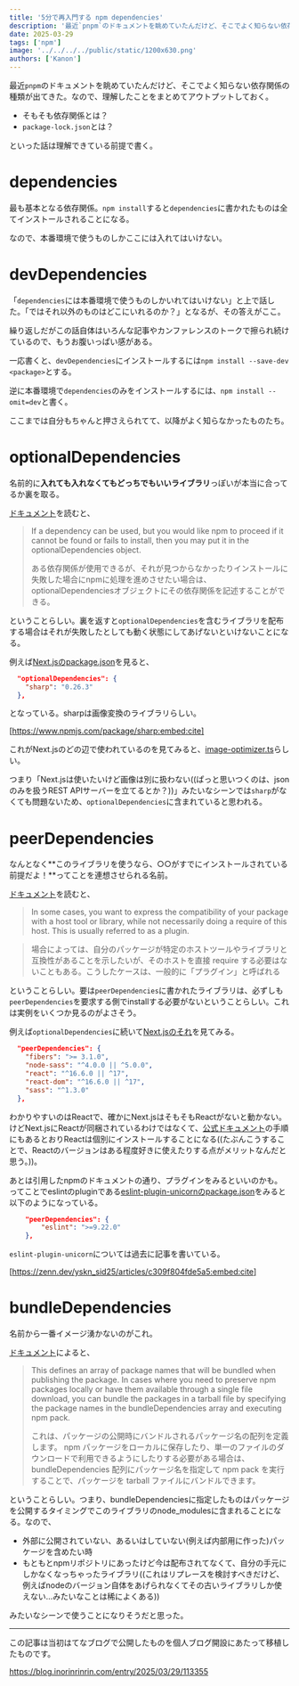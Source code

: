 ```yaml
---
title: '5分で再入門する npm dependencies'
description: '最近`pnpm`のドキュメントを眺めていたんだけど、そこでよく知らない依存関係の種類が出てきた。なので、理解したことをまとめてアウトプットしておく。'
date: 2025-03-29
tags: ['npm']
image: '../../../../public/static/1200x630.png'
authors: ['Kanon']
---
```


最近`pnpm`のドキュメントを眺めていたんだけど、そこでよく知らない依存関係の種類が出てきた。なので、理解したことをまとめてアウトプットしておく。

- そもそも依存関係とは？
- `package-lock.json`とは？

といった話は理解できている前提で書く。

# dependencies

最も基本となる依存関係。`npm install`すると`dependencies`に書かれたものは全てインストールされることになる。

なので、本番環境で使うものしかここには入れてはいけない。

# devDependencies

「`dependencies`には本番環境で使うものしかいれてはいけない」と上で話した。「ではそれ以外のものはどこにいれるのか？」となるが、その答えがここ。

繰り返しだがこの話自体はいろんな記事やカンファレンスのトークで擦られ続けているので、もうお腹いっぱい感がある。

一応書くと、`devDependencies`にインストールするには`npm install --save-dev <package>`とする。

逆に本番環境で`dependencies`のみをインストールするには、`npm install --omit=dev`と書く。

ここまでは自分もちゃんと押さえられてて、以降がよく知らなかったものたち。

# optionalDependencies

名前的に**入れても入れなくてもどっちでもいいライブラリ**っぽいが本当に合ってるか裏を取る。

[ドキュメント](https://docs.npmjs.com/cli/v6/configuring-npm/package-json#optionaldependencies)を読むと、

> If a dependency can be used, but you would like npm to proceed if it cannot be found or fails to install, then you may put it in the optionalDependencies object.
> 
> ある依存関係が使用できるが、それが見つからなかったりインストールに失敗した場合にnpmに処理を進めさせたい場合は、optionalDependenciesオブジェクトにその依存関係を記述することができる。

ということらしい。裏を返すと`optionalDependencies`を含むライブラリを配布する場合はそれが失敗したとしても動く状態にしてあげないといけないことになる。

例えば[Next.jsのpackage.json](https://github.com/vercel/next.js/blob/6369981754e418c8b483d132cc5c9807264a0760/packages/next/package.json#L101-L103)を見ると、

```json
  "optionalDependencies": {
    "sharp": "0.26.3"
  },
```

となっている。sharpは画像変換のライブラリらしい。

[https://www.npmjs.com/package/sharp:embed:cite]

これがNext.jsのどの辺で使われているのを見てみると、[image-optimizer.ts](https://github.com/vercel/next.js/blob/a6375148dc698fe302d34190d8fbd812f3013b9d/packages/next/src/server/image-optimizer.ts#L51-L77)らしい。

つまり「Next.jsは使いたいけど画像は別に扱わない((ぱっと思いつくのは、jsonのみを扱うREST APIサーバーを立てるとか？))」みたいなシーンでは`sharp`がなくても問題ないため、`optionalDependencies`に含まれていると思われる。

# peerDependencies

なんとなく**このライブラリを使うなら、○○がすでにインストールされている前提だよ！**ってことを連想させられる名前。

[ドキュメント](https://docs.npmjs.com/cli/v11/configuring-npm/package-json#dependencies)を読むと、

> In some cases, you want to express the compatibility of your package with a host tool or library, while not necessarily doing a require of this host. This is usually referred to as a plugin. 

> 場合によっては、自分のパッケージが特定のホストツールやライブラリと互換性があることを示したいが、そのホストを直接 require する必要はないこともある。こうしたケースは、一般的に「プラグイン」と呼ばれる

ということらしい。要は`peerDependencies`に書かれたライブラリは、必ずしも`peerDependencies`を要求する側でinstallする必要がないということらしい。これは実例をいくつか見るのがよさそう。

例えば`optionalDependencies`に続いて[Next.jsのそれ](https://github.com/vercel/next.js/blob/6369981754e418c8b483d132cc5c9807264a0760/packages/next/package.json#L104-L110)を見てみる。

```json
  "peerDependencies": {
    "fibers": ">= 3.1.0",
    "node-sass": "^4.0.0 || ^5.0.0",
    "react": "^16.6.0 || ^17",
    "react-dom": "^16.6.0 || ^17",
    "sass": "^1.3.0"
  },
```

わかりやすいのはReactで、確かにNext.jsはそもそもReactがないと動かない。けどNext.jsにReactが同梱されているわけではなくて、[公式ドキュメント](https://nextjs.org/docs/app/getting-started/installation#manual-installation)の手順にもあるとおりReactは個別にインストールすることになる((たぶんこうすることで、Reactのバージョンはある程度好きに使えたりする点がメリットなんだと思う。))。

あとは引用したnpmのドキュメントの通り、プラグインをみるといいのかも。ってことでeslintのpluginである[eslint-plugin-unicornのpackage.json](https://github.com/sindresorhus/eslint-plugin-unicorn/blob/052c281b7df6ace58cc2598f4e822223fea69438/package.json#L112-L114)をみると以下のようになっている。

```json
	"peerDependencies": {
		"eslint": ">=9.22.0"
	},
```

`eslint-plugin-unicorn`については過去に記事を書いている。

[https://zenn.dev/yskn_sid25/articles/c309f804fde5a5:embed:cite]

# bundleDependencies

名前から一番イメージ湧かないのがこれ。

[ドキュメント](https://docs.npmjs.com/cli/v11/configuring-npm/package-json#dependencies)によると、

> This defines an array of package names that will be bundled when publishing the package.
> In cases where you need to preserve npm packages locally or have them available through a single file download, you can bundle the packages in a tarball file by specifying the package names in the bundleDependencies array and executing npm pack.
>
> これは、パッケージの公開時にバンドルされるパッケージ名の配列を定義します。
> npm パッケージをローカルに保存したり、単一のファイルのダウンロードで利用できるようにしたりする必要がある場合は、 bundleDependencies 配列にパッケージ名を指定して npm pack を実行することで、パッケージを tarball ファイルにバンドルできます。

ということらしい。つまり、bundleDependenciesに指定したものはパッケージを公開するタイミングでこのライブラリのnode_modulesに含まれることになる。なので、

- 外部に公開されていない、あるいはしていない(例えば内部用に作った)パッケージを含めたい時
- もともとnpmリポジトリにあったけど今は配布されてなくて、自分の手元にしかなくなっちゃったライブラリ((これはリプレースを検討すべきだけど、例えばnodeのバージョン自体をあげられなくてその古いライブラリしか使えない…みたいなことは稀によくある))

みたいなシーンで使うことになりそうだと思った。

---

この記事は当初はてなブログで公開したものを個人ブログ開設にあたって移植したものです。

https://blog.inorinrinrin.com/entry/2025/03/29/113355
